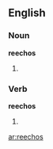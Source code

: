 ==English==

===Noun===
'''reechos'''

# {{plural of|[[reecho]]}}

===Verb===
'''reechos'''

# {{third-person singular of|[[reecho]]}}

[[ar:reechos]]
